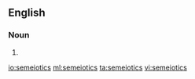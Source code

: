 ==English==

===Noun===
{{en-noun|-}}

# {{alternative spelling of|semiotics}}

[[io:semeiotics]]
[[ml:semeiotics]]
[[ta:semeiotics]]
[[vi:semeiotics]]